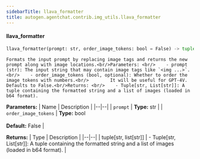 ```yaml
---
sidebarTitle: llava_formatter
title: autogen.agentchat.contrib.img_utils.llava_formatter
---
```


<code class="doc-symbol doc-symbol-heading doc-symbol-function"></code>
#### llava_formatter

```python
llava_formatter(prompt: str, order_image_tokens: bool = False) -> tuple[str, list[str]]
```

    Formats the input prompt by replacing image tags and returns the new prompt along with image locations.<br/>Parameters: <br/>    - prompt (str): The input string that may contain image tags like `<img ...>`.<br/>    - order_image_tokens (bool, optional): Whether to order the image tokens with numbers.<br/>        It will be useful for GPT-4V. Defaults to False.<br/>Returns: <br/>    - Tuple[str, List[str]]: A tuple containing the formatted string and a list of images (loaded in b64 format).

<b>Parameters:</b>
| Name | Description |
|--|--|
| `prompt` | **Type:** str |
| `order_image_tokens` | **Type:** bool<br/><br/>**Default:** False |

<b>Returns:</b>
| Type | Description |
|--|--|
| tuple[str, list[str]] | - Tuple[str, List[str]]: A tuple containing the formatted string and a list of images (loaded in b64 format). |

<br />